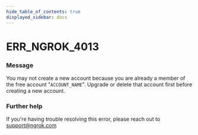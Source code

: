 ```yaml
---
hide_table_of_contents: true
displayed_sidebar: docs
---
```



# ERR_NGROK_4013

### Message

You may not create a new account because you are already a member of the free account "`ACCOUNT_NAME`". Upgrade or delete that account first before creating a new account.

<ErrorDetails error="err_ngrok_4013" />

### Further help

If you're having trouble resolving this error, please reach out to [support@ngrok.com](mailto:support@ngrok.com?subject=Help%20with%20ERR_NGROK_4013)

